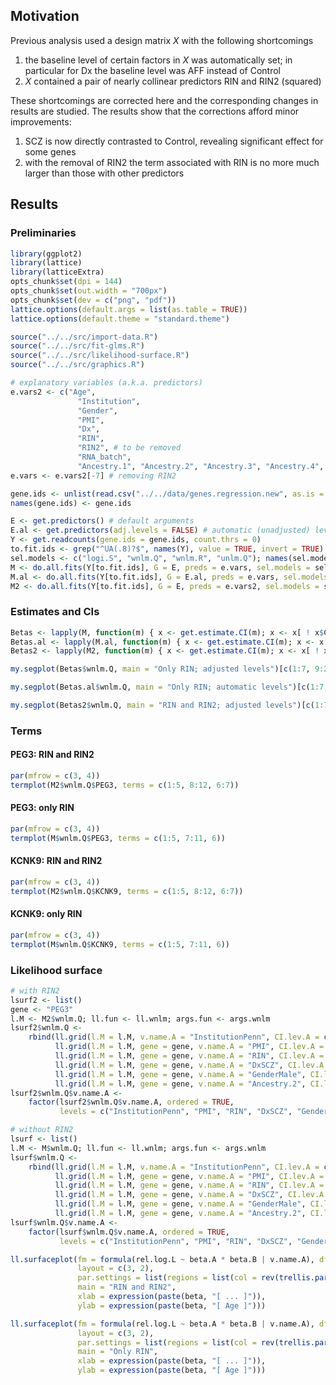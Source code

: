 ## Motivation

Previous analysis used a design matrix $X$ with the following shortcomings

1. the baseline level of certain factors in $X$ was automatically set; in particular for Dx the baseline level was AFF instead of Control
1. $X$ contained a pair of nearly collinear predictors RIN and RIN2 (squared)

These shortcomings are corrected here and the corresponding changes in results are studied.  The results show that the corrections afford minor improvements:

1. SCZ is now directly contrasted to Control, revealing significant effect for some genes
1. with the removal of RIN2 the term associated with RIN is no more much larger than those with other predictors

## Results

### Preliminaries

```r
library(ggplot2)
library(lattice)
library(latticeExtra)
opts_chunk$set(dpi = 144)
opts_chunk$set(out.width = "700px")
opts_chunk$set(dev = c("png", "pdf"))
lattice.options(default.args = list(as.table = TRUE))
lattice.options(default.theme = "standard.theme")
```

```r
source("../../src/import-data.R")
source("../../src/fit-glms.R")
source("../../src/likelihood-surface.R")
source("../../src/graphics.R")
```

```r
# explanatory variables (a.k.a. predictors)
e.vars2 <- c("Age",
               "Institution",
               "Gender",
               "PMI",
               "Dx",
               "RIN",
               "RIN2", # to be removed
               "RNA_batch",
               "Ancestry.1", "Ancestry.2", "Ancestry.3", "Ancestry.4", "Ancestry.5" )
e.vars <- e.vars2[-7] # removing RIN2
```

```r
gene.ids <- unlist(read.csv("../../data/genes.regression.new", as.is = TRUE))
names(gene.ids) <- gene.ids
```

```r
E <- get.predictors() # default arguments
E.al <- get.predictors(adj.levels = FALSE) # automatic (unadjusted) levels
Y <- get.readcounts(gene.ids = gene.ids, count.thrs = 0)
to.fit.ids <- grep("^UA(.8)?$", names(Y), value = TRUE, invert = TRUE) # exclude unweighed aggregates UA.8 and UA from fitting
sel.models <- c("logi.S", "wnlm.Q", "wnlm.R", "unlm.Q"); names(sel.models) <- sel.models
M <- do.all.fits(Y[to.fit.ids], G = E, preds = e.vars, sel.models = sel.models)
M.al <- do.all.fits(Y[to.fit.ids], G = E.al, preds = e.vars, sel.models = sel.models)
M2 <- do.all.fits(Y[to.fit.ids], G = E, preds = e.vars2, sel.models = sel.models)
```

### Estimates and CIs

```r
Betas <- lapply(M, function(m) { x <- get.estimate.CI(m); x <- x[ ! x$Coefficient %in% "(Intercept)", ] })
Betas.al <- lapply(M.al, function(m) { x <- get.estimate.CI(m); x <- x[ ! x$Coefficient %in% "(Intercept)", ] })
Betas2 <- lapply(M2, function(m) { x <- get.estimate.CI(m); x <- x[ ! x$Coefficient %in% "(Intercept)", ] })
```

```r
my.segplot(Betas$wnlm.Q, main = "Only RIN; adjusted levels")[c(1:7, 9:21, 8)]
```

```r
my.segplot(Betas.al$wnlm.Q, main = "Only RIN; automatic levels")[c(1:7, 9:21, 8)]
```

```r
my.segplot(Betas2$wnlm.Q, main = "RIN and RIN2; adjusted levels")[c(1:7, 10:22, 8:9)]
```

### Terms

#### PEG3: RIN and RIN2

```r
par(mfrow = c(3, 4))
termplot(M2$wnlm.Q$PEG3, terms = c(1:5, 8:12, 6:7))
```

#### PEG3: only RIN

```r
par(mfrow = c(3, 4))
termplot(M$wnlm.Q$PEG3, terms = c(1:5, 7:11, 6))
```

#### KCNK9: RIN and RIN2

```r
par(mfrow = c(3, 4))
termplot(M2$wnlm.Q$KCNK9, terms = c(1:5, 8:12, 6:7))
```

#### KCNK9: only RIN

```r
par(mfrow = c(3, 4))
termplot(M$wnlm.Q$KCNK9, terms = c(1:5, 7:11, 6))
```

### Likelihood surface

```r
# with RIN2
lsurf2 <- list()
gene <- "PEG3"
l.M <- M2$wnlm.Q; ll.fun <- ll.wnlm; args.fun <- args.wnlm
lsurf2$wnlm.Q <-
    rbind(ll.grid(l.M = l.M, v.name.A = "InstitutionPenn", CI.lev.A = c.a <- 1 - 1e-9, CI.lev.B = c.b <- 0.9, ll.fun = ll.fun, args.fun = args.fun),
          ll.grid(l.M = l.M, gene = gene, v.name.A = "PMI", CI.lev.A = 0.9999, CI.lev.B = c.b, ll.fun = ll.fun, args.fun = args.fun),
          ll.grid(l.M = l.M, gene = gene, v.name.A = "RIN", CI.lev.A = 0.05, CI.lev.B = c.b, ll.fun = ll.fun, args.fun = args.fun),
          ll.grid(l.M = l.M, gene = gene, v.name.A = "DxSCZ", CI.lev.A = 1 - 1e-4, CI.lev.B = c.b, ll.fun = ll.fun, args.fun = args.fun),
          ll.grid(l.M = l.M, gene = gene, v.name.A = "GenderMale", CI.lev.A = 1 - 1e-6, CI.lev.B = c.b, ll.fun = ll.fun, args.fun = args.fun),
          ll.grid(l.M = l.M, gene = gene, v.name.A = "Ancestry.2", CI.lev.A = 1 - 1e-11, CI.lev.B = c.b, ll.fun = ll.fun, args.fun = args.fun))
lsurf2$wnlm.Q$v.name.A <-
    factor(lsurf2$wnlm.Q$v.name.A, ordered = TRUE,
           levels = c("InstitutionPenn", "PMI", "RIN", "DxSCZ", "GenderMale", "Ancestry.2"))
```

```r
# without RIN2
lsurf <- list()
l.M <- M$wnlm.Q; ll.fun <- ll.wnlm; args.fun <- args.wnlm
lsurf$wnlm.Q <-
    rbind(ll.grid(l.M = l.M, v.name.A = "InstitutionPenn", CI.lev.A = c.a <- 1 - 1e-9, CI.lev.B = c.b <- 0.9, ll.fun = ll.fun, args.fun = args.fun),
          ll.grid(l.M = l.M, gene = gene, v.name.A = "PMI", CI.lev.A = 0.9999, CI.lev.B = c.b, ll.fun = ll.fun, args.fun = args.fun),
          ll.grid(l.M = l.M, gene = gene, v.name.A = "RIN", CI.lev.A = 0.5, CI.lev.B = c.b, ll.fun = ll.fun, args.fun = args.fun),
          ll.grid(l.M = l.M, gene = gene, v.name.A = "DxSCZ", CI.lev.A = 1 - 1e-4, CI.lev.B = c.b, ll.fun = ll.fun, args.fun = args.fun),
          ll.grid(l.M = l.M, gene = gene, v.name.A = "GenderMale", CI.lev.A = 1 - 1e-6, CI.lev.B = c.b, ll.fun = ll.fun, args.fun = args.fun),
          ll.grid(l.M = l.M, gene = gene, v.name.A = "Ancestry.2", CI.lev.A = 1 - 1e-11, CI.lev.B = c.b, ll.fun = ll.fun, args.fun = args.fun))
lsurf$wnlm.Q$v.name.A <-
    factor(lsurf$wnlm.Q$v.name.A, ordered = TRUE,
           levels = c("InstitutionPenn", "PMI", "RIN", "DxSCZ", "GenderMale", "Ancestry.2"))
```

```r
ll.surfaceplot(fm = formula(rel.log.L ~ beta.A * beta.B | v.name.A), df = lsurf2$wnlm.Q,
               layout = c(3, 2),
               par.settings = list(regions = list(col = rev(trellis.par.get("regions")$col))),
               main = "RIN and RIN2",
               xlab = expression(paste(beta, "[ ... ]")),
               ylab = expression(paste(beta, "[ Age ]")))
```

```r
ll.surfaceplot(fm = formula(rel.log.L ~ beta.A * beta.B | v.name.A), df = lsurf$wnlm.Q,
               layout = c(3, 2),
               par.settings = list(regions = list(col = rev(trellis.par.get("regions")$col))),
               main = "Only RIN",
               xlab = expression(paste(beta, "[ ... ]")),
               ylab = expression(paste(beta, "[ Age ]")))
```
